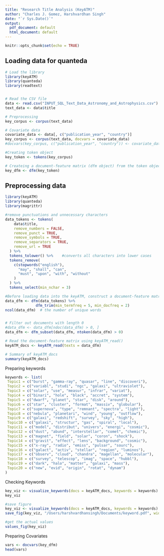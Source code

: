 ```yaml
---
title: "Research Title Analysis (KeyATM)"
author: "Charles J. Gomez, Harshvardhan Singh"
date: "`r Sys.Date()`"
output:
  pdf_document: default
  html_document: default
---
```


```r
knitr::opts_chunk$set(echo = TRUE)
```

## Loading data for quanteda

```r
# Load the library
library(keyATM)
library(quanteda)
library(readtext)


# Read the CSV file
data <- read.csv("INPUT_SQL_Text_Data_Astronomy_and_Astrophysics.csv")
text_data <- data$title

# Preprocessing
key_corpus <- corpus(text_data)

# Covariate data
covariate_data <- data[, c("publication_year", "country")]
key_corpus <- corpus(text_data, docvars = covariate_data)
#docvars(key_corpus, c("publication_year", "country")) <- covariate_data

#Creating token object
key_token <- tokens(key_corpus)

# Createing a document-feature matrix (dfm object) from the token object
key_dfm <- dfm(key_token)

```

## Preprocessing data

```r

library(keyATM)
library(quanteda)
library(magrittr)

#remove punctuations and unnecessary characters
data_tokens <- tokens(
    data$title,
    remove_numbers = FALSE,
    remove_punct = TRUE,
    remove_symbols = TRUE,
    remove_separators = TRUE,
    remove_url = TRUE
  ) %>%
  tokens_tolower() %>%    #converts all characters into lower cases
  tokens_remove(
    c(stopwords("english"),
      "may", "shall", "can",
      "must", "upon", "with", "without"
    )
  ) %>%
  tokens_select(min_nchar = 3)

#Before loading data into the keyATM, construct a document-feature matrix (dfm object)
data_dfm <- dfm(data_tokens) %>%
              dfm_trim(min_termfreq = 5, min_docfreq = 2)
ncol(data_dfm)  # the number of unique words


# Filter out documents with length 0
#data_dfm <- data_dfm[ndoc(data_dfm) > 0, ]
data_dfm <- dfm_subset(data_dfm, ntoken(data_dfm) > 0)

# Read the document-feature matrix using keyATM_read()
keyATM_docs <- keyATM_read(texts = data_dfm)

# Summary of keyATM_docs
summary(keyATM_docs)

```
Preparing keywords

```r
keywords <- list(
 Topic1 = c("burst", "gamma-ray", "quasar", "line", "discoveri"), 
 Topic2 = c("variabl", "studi", "ngc", "galaxi", "ultraviolet"), 
 Topic3 = c("solar", "use", "measur", "infrar", "variat"), 
 Topic4 = c("binari", "hole", "black", "accret", "system"), 
 Topic5 = c("dwarf", "planet", "star", "disk", "around"), 
 Topic6 = c("star", "cluster", "format", "massiv", "globular"), 
 Topic7 = c("supernova", "type", "remnant", "spectra", "light"), 
 Topic8 = c("nebula", "planetari", "wind", "young", "outflow"), 
 Topic9 = c("galaxi", "redshift", "survey", "sky", "high"), 
 Topic10 = c("galaxi", "structur", "gas", "spiral", "local"), 
 Topic11 = c("model", "distribut", "univers", "energi", "cosmic"), 
 Topic12 = c("dust", "abund", "interstellar", "comet", "chemic"), 
 Topic13 = c("magnet", "field", "solar", "coron", "shock"), 
 Topic14 = c("gravit", "effect", "lens", "background", "cosmic"), 
 Topic15 = c("x-ray", "radio", "emiss", "pulsar", "sourc"), 
 Topic16 = c("galact", "activ", "stellar", "region", "luminos"), 
 Topic17 = c("observ", "cloud", "chandra", "magellan", "molecular"), 
 Topic18 = c("survey", "telescop", "imag", "space", "hubbl"), 
 Topic19 = c("dark", "halo", "matter", "galaxi", "mass"), 
 Topic20 = c("new", "evid", "origin", "rotat", "dynam")
)

```
Checking Keywords
```r
key_viz <- visualize_keywords(docs = keyATM_docs, keywords = keywords)
key_viz

#save figure
key_viz <- visualize_keywords(docs = keyATM_docs, keywords = keywords)
save_fig(key_viz, "/Users/harshvardhansingh/Documents/keyword.pdf", width = 6.5, height = 4)

#get the actual values
values_fig(key_viz)
```
Preparing Covariates
```r
vars <- docvars(key_dfm)
head(vars)
```